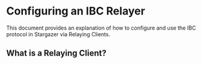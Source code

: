 # Configuring an IBC Relayer

This document provides an explanation of how
to configure and use the IBC protocol in Stargazer via Relaying Clients.

## What is a Relaying Client?

## 